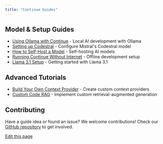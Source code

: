 ```yaml
---
title: "Continue Guides"
---
```


## Model & Setup Guides[​](#model--setup-guides "Direct link to Model & Setup Guides")

* [Using Ollama with Continue](/guides/ollama-guide) - Local AI development with Ollama
* [Setting up Codestral](/guides/set-up-codestral) - Configure Mistral's Codestral model
* [How to Self-Host a Model](/guides/how-to-self-host-a-model) - Self-hosting AI models
* [Running Continue Without Internet](/guides/running-continue-without-internet) - Offline development setup
* [Llama 3.1 Setup](/guides/llama3.1) - Getting started with Llama 3.1

## Advanced Tutorials[​](#advanced-tutorials "Direct link to Advanced Tutorials")

* [Build Your Own Context Provider](/guides/build-your-own-context-provider) - Create custom context providers
* [Custom Code RAG](/guides/custom-code-rag) - Implement custom retrieval-augmented generation

## Contributing[​](#contributing "Direct link to Contributing")

Have a guide idea or found an issue? We welcome contributions! Check our [GitHub repository](https://github.com/continuedev/continue) to get involved.

[Edit this page](https://github.com/continuedev/continue/tree/main/docs/docs/guides/00-overview.mdx)
